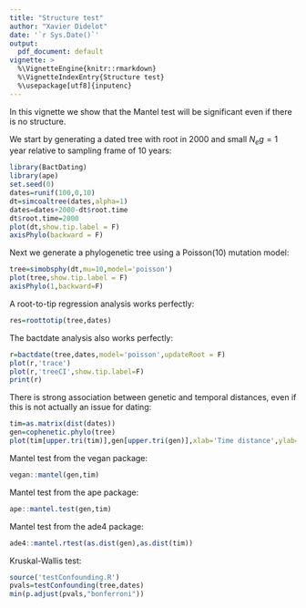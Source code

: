 ```yaml
---
title: "Structure test"
author: "Xavier Didelot"
date: '`r Sys.Date()`'
output:
  pdf_document: default
vignette: >
  %\VignetteEngine{knitr::rmarkdown}
  %\VignetteIndexEntry{Structure test}
  %\usepackage[utf8]{inputenc}
---
```


In this vignette we show that the Mantel test will be significant even if there is no structure.

We start by generating a dated tree with root in 2000 and small $N_e g=1$ year relative to sampling frame of 10 years:

```r
library(BactDating)
library(ape)
set.seed(0)
dates=runif(100,0,10)
dt=simcoaltree(dates,alpha=1)
dates=dates+2000-dt$root.time
dt$root.time=2000
plot(dt,show.tip.label = F)
axisPhylo(backward = F)
```

Next we generate a phylogenetic tree using a Poisson(10) mutation model:
```r
tree=simobsphy(dt,mu=10,model='poisson')
plot(tree,show.tip.label = F)
axisPhylo(1,backward=F)
```

A root-to-tip regression analysis works perfectly:

```r
res=roottotip(tree,dates)
```

The bactdate analysis also works perfectly:

```r
r=bactdate(tree,dates,model='poisson',updateRoot = F)
plot(r,'trace')
plot(r,'treeCI',show.tip.label=F)
print(r)
```

There is strong association between genetic and temporal distances, even if this is not actually an issue for dating:

```r
tim=as.matrix(dist(dates))
gen=cophenetic.phylo(tree)
plot(tim[upper.tri(tim)],gen[upper.tri(gen)],xlab='Time distance',ylab='Genetic distance')
```

Mantel test from the vegan package:
```r
vegan::mantel(gen,tim)
```

Mantel test from the ape package:
```r
ape::mantel.test(gen,tim)
```

Mantel test from the ade4 package:
```r
ade4::mantel.rtest(as.dist(gen),as.dist(tim))
```

Kruskal-Wallis test:
```r
source('testConfounding.R')
pvals=testConfounding(tree,dates)
min(p.adjust(pvals,"bonferroni"))
```